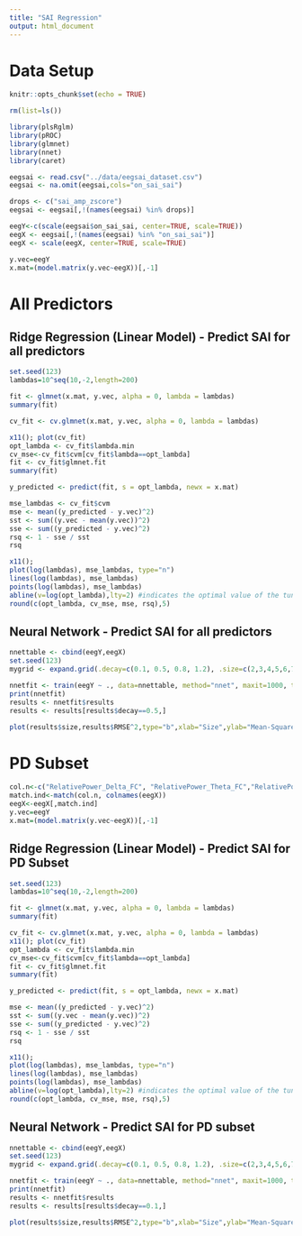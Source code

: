 ---
title: "SAI Regression"
output: html_document
---

# Data Setup

```{r setup, include=FALSE}
knitr::opts_chunk$set(echo = TRUE)
```

```{r Clear environment}
rm(list=ls())
```

```{r Load packages}
library(plsRglm)
library(pROC)
library(glmnet)
library(nnet)
library(caret)
```

```{r Import dataset}
eegsai <- read.csv("../data/eegsai_dataset.csv")
eegsai <- na.omit(eegsai,cols="on_sai_sai")
```

```{r Drop unneeded columns}
drops <- c("sai_amp_zscore")
eegsai <- eegsai[,!(names(eegsai) %in% drops)]
```

```{r Setup components for analysis}
eegY<-c(scale(eegsai$on_sai_sai, center=TRUE, scale=TRUE))
eegX <- eegsai[,!(names(eegsai) %in% "on_sai_sai")]
eegX <- scale(eegX, center=TRUE, scale=TRUE)
```

```{r Setup input matrices}
y.vec=eegY
x.mat=(model.matrix(y.vec~eegX))[,-1]
```

# All Predictors

## Ridge Regression (Linear Model) - Predict SAI for all predictors

```{r Set seed and initialize parameters - ALL}
set.seed(123)
lambdas=10^seq(10,-2,length=200)
```

```{r Fit regression model - ALL}
fit <- glmnet(x.mat, y.vec, alpha = 0, lambda = lambdas)
summary(fit)
```

```{r Fit cross-validated model - ALL}
cv_fit <- cv.glmnet(x.mat, y.vec, alpha = 0, lambda = lambdas)
```

```{r Plot the model fit - ALL}
x11(); plot(cv_fit)
opt_lambda <- cv_fit$lambda.min
cv_mse<-cv_fit$cvm[cv_fit$lambda==opt_lambda]
fit <- cv_fit$glmnet.fit
summary(fit)
```

```{r Use the model to predict SAI for each subject - ALL}
y_predicted <- predict(fit, s = opt_lambda, newx = x.mat)
```

```{r Calculate summary statistics - ALL}
mse_lambdas <- cv_fit$cvm
mse <- mean((y_predicted - y.vec)^2)
sst <- sum((y.vec - mean(y.vec))^2)
sse <- sum((y_predicted - y.vec)^2)
rsq <- 1 - sse / sst
rsq
```

```{r Plot mean-squared error - ALL}
x11(); 
plot(log(lambdas), mse_lambdas, type="n")
lines(log(lambdas), mse_lambdas)
points(log(lambdas), mse_lambdas)
abline(v=log(opt_lambda),lty=2) #indicates the optimal value of the tuning parameter
round(c(opt_lambda, cv_mse, mse, rsq),5)
```

## Neural Network - Predict SAI for all predictors

```{r Setup table and parameters - ALL}
nnettable <- cbind(eegY,eegX)
set.seed(123)
mygrid <- expand.grid(.decay=c(0.1, 0.5, 0.8, 1.2), .size=c(2,3,4,5,6,7,8))
```

```{r Train the model - ALL}
nnetfit <- train(eegY ~ ., data=nnettable, method="nnet", maxit=1000, tuneGrid=mygrid, trace=F) 
print(nnetfit)
results <- nnetfit$results
results <- results[results$decay==0.5,]
```

```{r Plot the results - ALL}
plot(results$size,results$RMSE^2,type="b",xlab="Size",ylab="Mean-Squared Error")
```

# PD Subset

```{r Subset to PD index}
col.n<-c("RelativePower_Delta_FC", "RelativePower_Theta_FC","RelativePower_Theta_PO", "OBL_Delta_FC","OBL_Delta_PO", "DFE_Theta_FC","DFE_Alpha_PO","DFE_Beta_FC", "CentralFreq_Theta_FC","CentralFreq_Alpha_PO","CentralFreq_Beta_PO", "Bandwidth_Delta_PO", "Bandwidth_Theta_PO", "Bandwidth_Beta_PO","sex","age","group","cognitive_status")
match.ind<-match(col.n, colnames(eegX))
eegX<-eegX[,match.ind]
y.vec=eegY
x.mat=(model.matrix(y.vec~eegX))[,-1]
```

## Ridge Regression (Linear Model) - Predict SAI for PD Subset

```{r Set seed and initialize parameters - PD}
set.seed(123)
lambdas=10^seq(10,-2,length=200)
```

```{r Fit regression model - PD}
fit <- glmnet(x.mat, y.vec, alpha = 0, lambda = lambdas)
summary(fit)
```

```{r Fit cross-validated model - PD}
cv_fit <- cv.glmnet(x.mat, y.vec, alpha = 0, lambda = lambdas)
x11(); plot(cv_fit)
opt_lambda <- cv_fit$lambda.min
cv_mse<-cv_fit$cvm[cv_fit$lambda==opt_lambda]
fit <- cv_fit$glmnet.fit
summary(fit)
```

```{r Use the model to predict SAI for each subject - PD}
y_predicted <- predict(fit, s = opt_lambda, newx = x.mat)
```

```{r Calculate summary statistics - PD}
mse <- mean((y_predicted - y.vec)^2)
sst <- sum((y.vec - mean(y.vec))^2)
sse <- sum((y_predicted - y.vec)^2)
rsq <- 1 - sse / sst
rsq
```

```{r Plot mean-squared error - PD}
x11(); 
plot(log(lambdas), mse_lambdas, type="n")
lines(log(lambdas), mse_lambdas)
points(log(lambdas), mse_lambdas)
abline(v=log(opt_lambda),lty=2) #indicates the optimal value of the tuning parameter
round(c(opt_lambda, cv_mse, mse, rsq),5)
```

## Neural Network - Predict SAI for PD subset

```{r Setup table and parameters - PD}
nnettable <- cbind(eegY,eegX)
set.seed(123)
mygrid <- expand.grid(.decay=c(0.1, 0.5, 0.8, 1.2), .size=c(2,3,4,5,6,7,8))
```

```{r Train the model - PD}
nnetfit <- train(eegY ~ ., data=nnettable, method="nnet", maxit=1000, tuneGrid=mygrid, trace=F) 
print(nnetfit)
results <- nnetfit$results
results <- results[results$decay==0.1,]
```

```{r Plot the results - PD}
plot(results$size,results$RMSE^2,type="b",xlab="Size",ylab="Mean-Squared Error")
```
